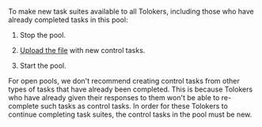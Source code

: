 <Cut title="How do I add new control tasks to an open pool?">

To make new task suites available to all Tolokers, including those who have already completed tasks in this pool:

1. Stop the pool.

1. [Upload the file](https://toloka.ai/en/docs/guide/concepts/task_upload) with new control tasks.

1. Start the pool.

For open pools, we don't recommend creating control tasks from other types of tasks that have already been completed. This is because Tolokers who have already given their responses to them won't be able to re-complete such tasks as control tasks. In order for these Tolokers to continue completing task suites, the control tasks in the pool must be new.

</Cut>
